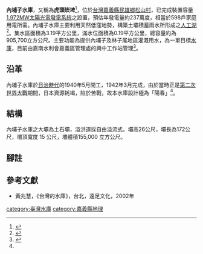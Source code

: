 {{Infobox Dam
| name               = 內埔子水庫
| official_name      = 內埔子水庫
| image              = Napuzi Reservoir, Minsyong, Chiayi (Taiwan).jpg
| image_size         = 250px
| image_caption      = 內埔子水庫
| image_alt          = 內埔子水庫
| location_map       = Taiwan
| location_map_width = 
| location_map_text  = 
| lat_d              = 23
| lat_m              = 31
| lat_s              = 48
| lat_NS             = N
| long_d             = 120
| long_m             = 29
| long_s             = 35
| long_EW            = E
| coordinates_type   = type:landmark
| coordinates_display= inline,title
| coordinates_ref    = 
|crosses             = 
| spillways          = 
| spillway_type      = Gated overflow, service 
| spillway_capacity  = 
|reservoir           = 內埔子水庫
| status             = O
|country             = {{ROC}}
|locale              = [[嘉義縣|嘉義縣]][[民雄鄉|民雄鄉]]松山村
|owner               = 台灣省嘉南農田水利會
|developer           = [[台灣省政府|台灣省政府]]水利局
|maint               = 台灣省嘉南農田水利會
|type                = 土石壩
|length              = 172公尺
|height              = 26公尺
|crest_width         = 3公尺
|base_width          = 15公尺
|crest_elevation     = 63公尺
|volume              = 155,000 立方公尺
|began               = 1940年
|open                = 1942年
|cost                = 
|reservoir_capacity  = 905,700立方公尺
|active_capacity     = 
|reservoir_catchment = 3.19平方公里
|reservoir_surface   = 0.19平方公里
|reservoir_elevation = {{convert|63|m|ft|0|abbr=off}}
|reservoir_max_depth = 
|bridge_carries      = 無
|bridge_width        =
|bridge_clearance    =
|bridge_traffic      =
|bridge_toll         = 
|bridge_id           =
|map_cue             =
|map_image_full      =
|map_text            =
|turbines            = 
|hydraulic_head      = 
|installed_capacity  = 
|max_planned_cap     = 
|capacity_factor     = 
|average_annual_gen  = 
|net_generation      = 
| website            = 
| as_of              = 2013年12月
|constructor=[[台灣省政府|台灣省政府]]水利局}}
'''內埔子水庫'''，又稱為'''虎頭崁埤'''<ref name="張炎銘">{{cite web|language=zh-tw|url=http://epaper.wra.gov.tw/Article_Detail.aspx?s=53EF8FB32037D07F|title=1936年3月－卑南大圳完工及內埔子、蘭潭、龍鑾潭、榮湖、瓊林、東湧等水庫竣工|author=張炎銘|publisher=水利署電子報|date=|accessdate=2014-05-29|archive-date=2016-03-04|archive-url=https://web.archive.org/web/20160304125148/http://epaper.wra.gov.tw/Article_Detail.aspx?s=53EF8FB32037D07F|dead-url=no}}</ref>，位於[[台灣|台灣]][[嘉義縣|嘉義縣]][[民雄鄉|民雄鄉]][[松山村|松山村]]，已完成裝置容量[[內埔子水庫太陽光電場|1.972MW太陽光電發電系統]]之設置，預估年發電量約237萬度，相當於598戶家庭用電所需。內埔子水庫主要利用天然低窪地勢，構築土壩積蓄雨水所形成之[[人工湖|人工湖]]<ref>{{Cite web|url=https://www.wrap.gov.tw/sinotech/Overview1_3_1r.aspx?no=2701|title=經濟部水利署水利規劃試驗所─內埔子水庫|accessdate=2017-09-21|author=|date=|publisher=|archive-date=2020-02-16|archive-url=https://web.archive.org/web/20200216064949/https://www.wrap.gov.tw/sinotech/Overview1_3_1r.aspx?no=2701|dead-url=no}}</ref>。集水區面積為3.19平方公里，滿水位面積為0.19平方公里，總容量約為905,700立方公尺。主要功能為提供內埔子及林子尾地區灌溉用水，為一單目標[[水庫|水庫]]，目前由嘉南水利會嘉義區管理處的興中工作站管理<ref>{{Cite web|url=http://www.minsyong.org.tw/main.asp?body=pageT5|title=民雄鄉農會─虎頭崁埤|accessdate=2017-09-21|author=|date=|publisher=|archive-date=2019-06-08|archive-url=https://web.archive.org/web/20190608041516/http://www.minsyong.org.tw/main.asp?body=pageT5|dead-url=no}}</ref>。

==沿革==
內埔子水庫於[[台灣日治時期|日治時代]]的1940年5月開工，1942年3月完成，由於當時正是[[第二次世界大戰|第二次世界大戰]]期間，日本資源耗竭，陷於苦戰，故本水庫設計極為「陽春」<ref name="張炎銘"/>。

==結構==
內埔子水庫之大壩為土石壩，溢洪道採自由溢流式。壩高26公尺，壩長為172公尺，壩頂寬度 15 公尺，壩體積155,000 立方公尺。  

==腳註==
{{reflist}}

==參考文獻==
*黃兆慧，《台灣的水庫》，台北，遠足文化，2002年

{{台灣水庫}}
[[category:臺灣水庫|category:臺灣水庫]]
[[category:嘉義縣地理|category:嘉義縣地理]]